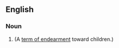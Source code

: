 ==English==

===Noun===
{{head|en|noun form}}

# {{plural of|en|little one}} (A [[term of endearment]] toward children.)